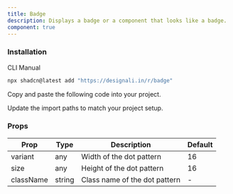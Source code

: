 ```yaml
---
title: Badge
description: Displays a badge or a component that looks like a badge.
component: true
---
```


<div className="grid gap-3 lg:grid-cols-2 xl:grid-cols-2">
  <ComponentPreview name="badge-01" />
  <ComponentPreview name="badge-02" />
  <ComponentPreview name="badge-03" />
  <ComponentPreview name="badge-04" />
  <ComponentPreview name="badge-05" />
  <ComponentPreview name="badge-06" />
  <ComponentPreview name="badge-07" />
  <ComponentPreview name="badge-08" />
  <ComponentPreview name="badge-09" />
  <ComponentPreview name="badge-10" />
  <ComponentPreview name="badge-11" />
  <ComponentPreview name="badge-12" />
  <ComponentPreview name="badge-13" />
</div>

### Installation

<Tabs defaultValue="cli">

<TabsList>
  <TabsTrigger value="cli">CLI</TabsTrigger>
  <TabsTrigger value="manual">Manual</TabsTrigger>
</TabsList>
<TabsContent value="cli">

```bash
npx shadcn@latest add "https://designali.in/r/badge"
```

</TabsContent>

<TabsContent classname="flex w-full"  value="manual">

<Steps>

<Step>Copy and paste the following code into your project.</Step>

<ComponentSource name="badge" />

<Step>Update the import paths to match your project setup.</Step>

</Steps>

</TabsContent>

</Tabs>

### Props

| Prop      | Type   | Description                   | Default |
| --------- | ------ | ----------------------------- | ------- |
| variant   | any    | Width of the dot pattern      | 16      |
| size      | any    | Height of the dot pattern     | 16      |
| className | string | Class name of the dot pattern | -       |

